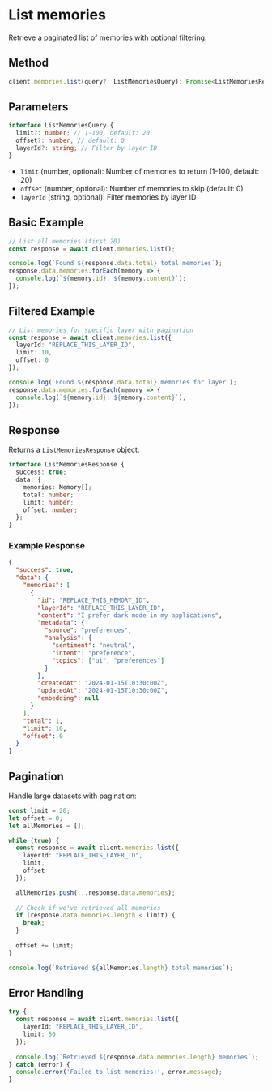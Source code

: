 # List memories

Retrieve a paginated list of memories with optional filtering.

## Method

```typescript
client.memories.list(query?: ListMemoriesQuery): Promise<ListMemoriesResponse>
```

## Parameters

```typescript
interface ListMemoriesQuery {
  limit?: number; // 1-100, default: 20
  offset?: number; // default: 0
  layerId?: string; // Filter by layer ID
}
```

- `limit` (number, optional): Number of memories to return (1-100, default: 20)
- `offset` (number, optional): Number of memories to skip (default: 0)
- `layerId` (string, optional): Filter memories by layer ID

## Basic Example

```typescript
// List all memories (first 20)
const response = await client.memories.list();

console.log(`Found ${response.data.total} total memories`);
response.data.memories.forEach(memory => {
  console.log(`${memory.id}: ${memory.content}`);
});
```

## Filtered Example

```typescript
// List memories for specific layer with pagination
const response = await client.memories.list({
  layerId: "REPLACE_THIS_LAYER_ID",
  limit: 10,
  offset: 0
});

console.log(`Found ${response.data.total} memories for layer`);
response.data.memories.forEach(memory => {
  console.log(`${memory.id}: ${memory.content}`);
});
```

## Response

Returns a `ListMemoriesResponse` object:

```typescript
interface ListMemoriesResponse {
  success: true;
  data: {
    memories: Memory[];
    total: number;
    limit: number;
    offset: number;
  };
}
```

### Example Response

```json
{
  "success": true,
  "data": {
    "memories": [
      {
        "id": "REPLACE_THIS_MEMORY_ID",
        "layerId": "REPLACE_THIS_LAYER_ID",
        "content": "I prefer dark mode in my applications",
        "metadata": {
          "source": "preferences",
          "analysis": {
            "sentiment": "neutral",
            "intent": "preference",
            "topics": ["ui", "preferences"]
          }
        },
        "createdAt": "2024-01-15T10:30:00Z",
        "updatedAt": "2024-01-15T10:30:00Z",
        "embedding": null
      }
    ],
    "total": 1,
    "limit": 10,
    "offset": 0
  }
}
```

## Pagination

Handle large datasets with pagination:

```typescript
const limit = 20;
let offset = 0;
let allMemories = [];

while (true) {
  const response = await client.memories.list({
    layerId: "REPLACE_THIS_LAYER_ID",
    limit,
    offset
  });

  allMemories.push(...response.data.memories);
  
  // Check if we've retrieved all memories
  if (response.data.memories.length < limit) {
    break;
  }
  
  offset += limit;
}

console.log(`Retrieved ${allMemories.length} total memories`);
```

## Error Handling

```typescript
try {
  const response = await client.memories.list({
    layerId: "REPLACE_THIS_LAYER_ID",
    limit: 50
  });
  
  console.log(`Retrieved ${response.data.memories.length} memories`);
} catch (error) {
  console.error('Failed to list memories:', error.message);
}
``` 